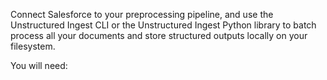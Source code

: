Connect Salesforce to your preprocessing pipeline, and use the Unstructured Ingest CLI or the Unstructured Ingest Python library to batch process all your documents and store structured outputs locally on your filesystem.

You will need: 


<SharedSalesforce />
<SharedSalesforceCLIAPI />
